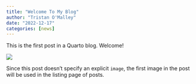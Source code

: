 ```yaml
---
title: "Welcome To My Blog"
author: "Tristan O'Malley"
date: "2022-12-17"
categories: [news]
---
```


This is the first post in a Quarto blog. Welcome!

![](thumbnail.jpg)

Since this post doesn't specify an explicit `image`, the first image in the post will be used in the listing page of posts.
